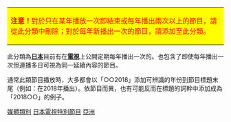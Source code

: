 {|
| style="background-color:yellow" |<span style="color:red">'''注意！'''對於只在某年播放一次即結束或每年播出兩次以上的節目，請從此分類中刪除；對於每年新播出一次的節目，請添加至此分類。</span>
|}
此分類為'''[[日本|日本]]'''目前有在'''[[電視廣播|電視]]'''上公開定期每年播出一次的'''{{Link-ja|特別節目|特別番組}}'''。也包含了即使每年播出一次但連播多日可視為同一延續內容的節目。

通常此類節目播放時，大多都會以「○○2018」添加可辨識的年份到節目標題末尾（例如：在2018年播出）。依節目而異，也有可能反而在標題的詞幹中添加成為「2018○○」的例子。

[[Category:日本年度特別節目|媒體類別]]
[[Category:日本電視特別節目|]]
[[Category:年度電視特別節目|亞洲]]